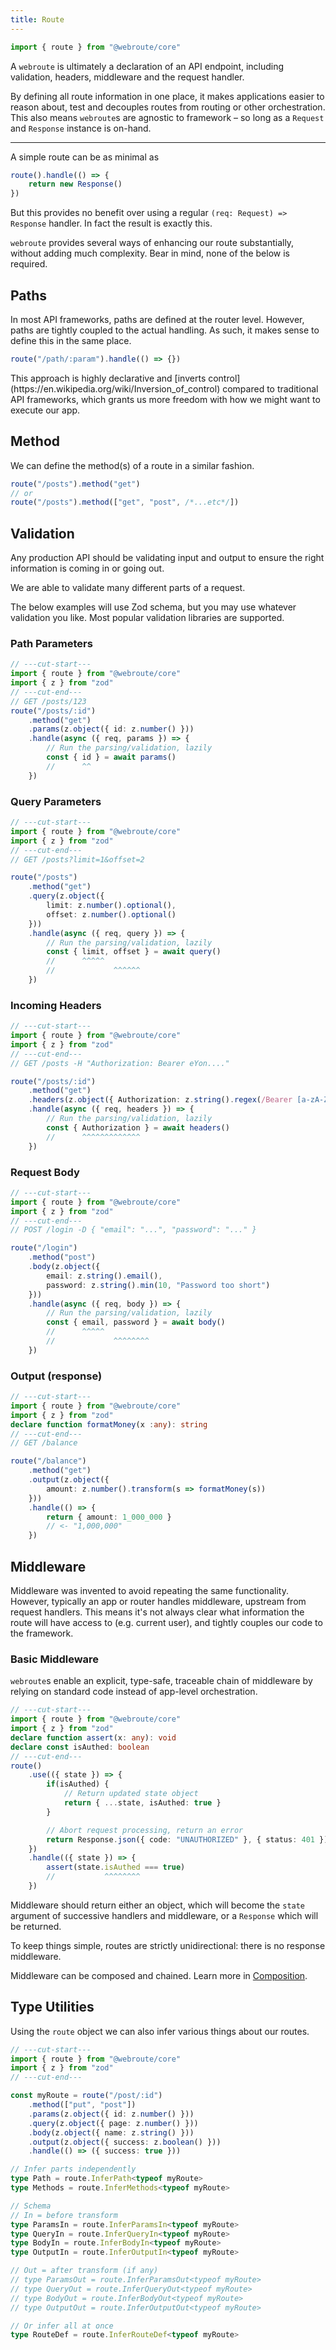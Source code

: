 ```yaml
---
title: Route
---
```


```ts
import { route } from "@webroute/core" 
```

A `webroute` is ultimately a declaration of an API endpoint, including validation, headers, middleware and the request handler.

By defining all route information in one place, it makes applications easier to reason about, test and decouples routes from routing or other orchestration. This also means `webroute`s are agnostic to framework – so long as a `Request` and `Response` instance is on-hand.

---

A simple route can be as minimal as

```ts
route().handle(() => {
	return new Response()
})
```

But this provides no benefit over using a regular `(req: Request) => Response` handler. In fact the result is exactly this.

`webroute` provides several ways of enhancing our route substantially, without adding much complexity. Bear in mind, none of the below is required.

## Paths

In most API frameworks, paths are defined at the router level. However, paths are tightly coupled to the actual handling. As such, it makes sense to define this in the same place. 

```ts
route("/path/:param").handle(() => {})
```

<Callout>
This approach is highly declarative and [inverts control](https://en.wikipedia.org/wiki/Inversion_of_control) compared to traditional API frameworks, which grants us more freedom with how we might want to execute our app.
</Callout>

## Method

We can define the method(s) of a route in a similar fashion.

```ts
route("/posts").method("get")
// or
route("/posts").method(["get", "post", /*...etc*/])
```


## Validation

Any production API should be validating input and output to ensure the right information is coming in or going out. 

We are able to validate many different parts of a request.

<Callout>
The below examples will use Zod schema, but you may use whatever validation you like. Most popular validation libraries are supported.
</Callout>

### Path Parameters

```ts twoslash
// ---cut-start---
import { route } from "@webroute/core"
import { z } from "zod"
// ---cut-end---
// GET /posts/123
route("/posts/:id")
	.method("get")
	.params(z.object({ id: z.number() }))
	.handle(async ({ req, params }) => {
		// Run the parsing/validation, lazily
		const { id } = await params()
		//      ^^
	})
```

### Query Parameters

```ts twoslash
// ---cut-start---
import { route } from "@webroute/core"
import { z } from "zod"
// ---cut-end---
// GET /posts?limit=1&offset=2

route("/posts")
	.method("get")
	.query(z.object({
		limit: z.number().optional(),
		offset: z.number().optional() 
	}))
	.handle(async ({ req, query }) => {
		// Run the parsing/validation, lazily
		const { limit, offset } = await query()
		//      ^^^^^  
		//             ^^^^^^
	})
```

### Incoming Headers

```ts twoslash
// ---cut-start---
import { route } from "@webroute/core"
import { z } from "zod"
// ---cut-end---
// GET /posts -H "Authorization: Bearer eYon...."

route("/posts/:id")
	.method("get")
	.headers(z.object({ Authorization: z.string().regex(/Bearer [a-zA-Z0-9]+/) }))
	.handle(async ({ req, headers }) => {
		// Run the parsing/validation, lazily
		const { Authorization } = await headers()
		//      ^^^^^^^^^^^^^
	})
```

### Request Body

```ts twoslash
// ---cut-start---
import { route } from "@webroute/core"
import { z } from "zod"
// ---cut-end---
// POST /login -D { "email": "...", "password": "..." }

route("/login")
	.method("post")
	.body(z.object({
		email: z.string().email(),
		password: z.string().min(10, "Password too short") 
	}))
	.handle(async ({ req, body }) => {
		// Run the parsing/validation, lazily
		const { email, password } = await body()
		//      ^^^^^
		//             ^^^^^^^^
	})
```

### Output (response)

```ts twoslash
// ---cut-start---
import { route } from "@webroute/core"
import { z } from "zod"
declare function formatMoney(x :any): string
// ---cut-end---
// GET /balance

route("/balance")
	.method("get")
	.output(z.object({ 
		amount: z.number().transform(s => formatMoney(s)) 
	}))
	.handle(() => {
		return { amount: 1_000_000 }
		// <- "1,000,000"
	})
```

## Middleware

Middleware was invented to avoid repeating the same functionality. However, typically an app or router handles middleware, upstream from request handlers. This means it's not always clear what information the route will have access to (e.g. current user), and tightly couples our code to the framework.

### Basic Middleware

`webroute`s enable an explicit, type-safe, traceable chain of middleware by relying on standard code instead of app-level orchestration. 

```ts twoslash
// ---cut-start---
import { route } from "@webroute/core"
import { z } from "zod"
declare function assert(x: any): void
declare const isAuthed: boolean
// ---cut-end---
route()
	.use(({ state }) => {
		if(isAuthed) {
			// Return updated state object
			return { ...state, isAuthed: true }
		}

		// Abort request processing, return an error
		return Response.json({ code: "UNAUTHORIZED" }, { status: 401 })
	})
	.handle(({ state }) => {
		assert(state.isAuthed === true)
		//           ^^^^^^^^
	})
```


Middleware should return either an object, which will become the `state` argument of successive handlers and middleware, or a `Response` which will be returned.

<Callout>
To keep things simple, routes are strictly unidirectional: there is no response middleware.
</Callout>

Middleware can be composed and chained. Learn more in [Composition](./composition).

## Type Utilities

Using the `route` object we can also infer various things about our routes.

```ts twoslash
// ---cut-start---
import { route } from "@webroute/core"
import { z } from "zod"
// ---cut-end---

const myRoute = route("/post/:id")
	.method(["put", "post"])
	.params(z.object({ id: z.number() }))
	.query(z.object({ page: z.number() }))
	.body(z.object({ name: z.string() }))
	.output(z.object({ success: z.boolean() }))
	.handle(() => ({ success: true }))

// Infer parts independently
type Path = route.InferPath<typeof myRoute>
type Methods = route.InferMethods<typeof myRoute>

// Schema
// In = before transform
type ParamsIn = route.InferParamsIn<typeof myRoute>
type QueryIn = route.InferQueryIn<typeof myRoute>
type BodyIn = route.InferBodyIn<typeof myRoute>
type OutputIn = route.InferOutputIn<typeof myRoute>

// Out = after transform (if any)
// type ParamsOut = route.InferParamsOut<typeof myRoute>
// type QueryOut = route.InferQueryOut<typeof myRoute>
// type BodyOut = route.InferBodyOut<typeof myRoute>
// type OutputOut = route.InferOutputOut<typeof myRoute>

// Or infer all at once
type RouteDef = route.InferRouteDef<typeof myRoute>
```